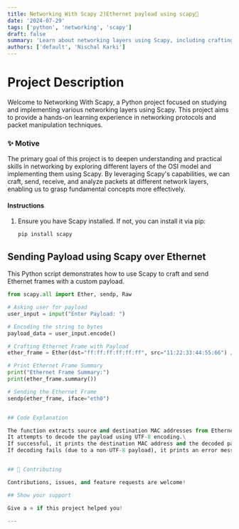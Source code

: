 ```yaml
---
title: Networking With Scapy 2)Ethernet payload using scapy👋
date: '2024-07-29'
tags: ['python', 'networking', 'scapy']
draft: false
summary: 'Learn about networking layers using Scapy, including crafting, sending, and sniffing Ethernet frames.'
authors: ['default', 'Nischal Karki']
---
```


# Project Description

Welcome to Networking With Scapy, a Python project focused on studying and implementing various networking layers using Scapy. This project aims to provide a hands-on learning experience in networking protocols and packet manipulation techniques.

### ✨ Motive

The primary goal of this project is to deepen understanding and practical skills in networking by exploring different layers of the OSI model and implementing them using Scapy. By leveraging Scapy's capabilities, we can craft, send, receive, and analyze packets at different network layers, enabling us to grasp fundamental concepts more effectively.

#### Instructions

1. Ensure you have Scapy installed. If not, you can install it via pip:

   ```bash
   pip install scapy
   ```

## Sending Payload using Scapy over Ethernet

This Python script demonstrates how to use Scapy to craft and send Ethernet frames with a custom payload.

```python
from scapy.all import Ether, sendp, Raw

# Asking user for payload
user_input = input("Enter Payload: ")

# Encoding the string to bytes
payload_data = user_input.encode()

# Crafting Ethernet Frame with Payload
ether_frame = Ether(dst="ff:ff:ff:ff:ff:ff", src="11:22:33:44:55:66") / Raw(load=payload_data)

# Print Ethernet Frame Summary
print("Ethernet Frame Summary:")
print(ether_frame.summary())

# Sending the Ethernet Frame
sendp(ether_frame, iface="eth0")


## Code Explanation

The function extracts source and destination MAC addresses from Ethernet frames.\
It attempts to decode the payload using UTF-8 encoding.\
If successful, it prints the destination MAC address and the decoded payload.\
If decoding fails (due to a non-UTF-8 payload), it prints an error message with the source MAC address;


## 🤝 Contributing

Contributions, issues, and feature requests are welcome!

## Show your support

Give a ⭐️ if this project helped you!

---
```
